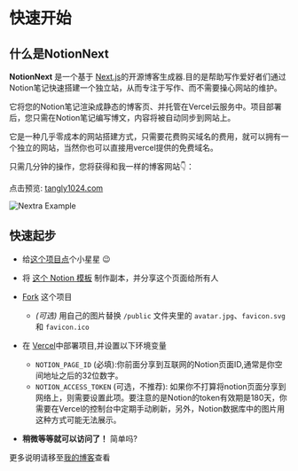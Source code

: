 # 快速开始

## 什么是NotionNext

**NotionNext** 是一个基于 [Next.js](https://nextjs.org)的开源博客生成器.目的是帮助写作爱好者们通过Notion笔记快速搭建一个独立站，从而专注于写作、而不需要操心网站的维护。

它将您的Notion笔记渲染成静态的博客页、并托管在Vercel云服务中。项目部署后，您只需在Notion笔记编写博文，内容将被自动同步到网站上。

它是一种几乎零成本的网站搭建方式，只需要花费购买域名的费用，就可以拥有一个独立的网站，当然你也可以直接用vercel提供的免费域名。


只需几分钟的操作，您将获得和我一样的博客网站👇：

点击预览: [tangly1024.com](https://tangly1024.com/)

<Bleed>![Nextra Example](/theme-next.png)</Bleed>


## 快速起步

- 给[这个项目点](https://github.com/tangly1024/NotionNext)个小星星 😉
- 将 [这个 Notion 模板](https://tanghh.notion.site/02ab3b8678004aa69e9e415905ef32a5) 制作副本，并分享这个页面给所有人
- [Fork](https://github.com/tangly1024/NotionNext/fork) 这个项目
  - _(可选)_ 用自己的图片替换 `/public` 文件夹里的 `avatar.jpg`、`favicon.svg` 和 `favicon.ico`
- 在 [Vercel](https://vercel.com)中部署项目,并设置以下环境变量
    - `NOTION_PAGE_ID` (必填):你前面分享到互联网的Notion页面ID,通常是你空间地址之后的32位数字。
    - `NOTION_ACCESS_TOKEN` (可选，不推荐): 如果你不打算将notion页面分享到网络上，则需要设置此项。要注意的是Notion的token有效期是180天，你需要在Vercel的控制台中定期手动刷新，另外，Notion数据库中的图片用这种方式可能无法展示。

- **稍微等等就可以访问了！** 简单吗?

更多说明请移至[我的博客](https://tangly1024.com/article/notion-next)查看
